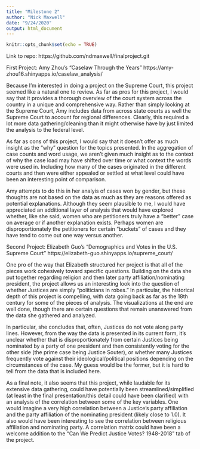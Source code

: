 ```yaml
---
title: "Milestone 2"
author: "Nick Maxwell"
date: "9/24/2020"
output: html_document
---
```


```r
knitr::opts_chunk$set(echo = TRUE)
```

Link to repo: https://github.com/ndmaxwell/finalproject.git




First Project: Amy Zhou's "Caselaw Through the Years" 
https://amy-zhou16.shinyapps.io/caselaw_analysis/

  Because I'm interested in doing a project on the Supreme Court, this project seemed like a natural one to review. As far as pros for this project, I would say that it provides a thorough overview of the court system across the country in a unique and comprehensive way. Rather than simply looking at the Supreme Court, Amy includes data from across state courts as well the Supreme Court to account for regional differences. Clearly, this required a lot more data gathering/cleaning than it might otherwise have by just limited the analysis to the federal level. 

  As far as cons of this project, I would say that it doesn't offer as much insight as the "why" question for the topics presented. In the aggregation of case counts and word usage, we aren't given much insight as to the context of why the case load may have shifted over time or what context the words were used in. Including how many of the cases originated in the different courts and then were either appealed or settled at what level could have been an interesting point of comparison. 

  Amy attempts to do this in her analyis of cases won by gender, but these thoughts are not based on the data as much as they are reasons offered as potential explanations. Although they seem plausible to me, I would have appreciated an additional layer of analysis that would have explored whether, like she said, women who are petitioners truly have a "better" case on average or if another explanation exists. Perhaps women are disproportionately the petitioners for certain "buckets" of cases and they have tend to come out one way versus another. 




Second Project: Elizabeth Guo's "Demographics and Votes in the U.S. Supreme Court"
https://elizabeth-guo.shinyapps.io/supreme_court/

  One pro of the way that Elizabeth structured her project is that all of the pieces work cohesively toward specific questions. Building on the data she put together regarding religion and then later party affiliation/nominating president, the project allows us an interesting look into the question of whether Justices are simply "politicians in robes." In particular, the historical depth of this project is compelling, with data going back as far as the 18th century for some of the pieces of analysis. The visualizations at the end are well done, though there are certain questions that remain unanswered from the data she gathered and analyzed. 

  In particular, she concludes that, often, Justices do not vote along party lines. However, from the way the data is presented in its current form, it's unclear whether that is disproportionately from certain Justices being nominated by a party of one president and then consistently voting for the other side (the prime case being Justice Souter), or whether many Justices frequently vote against their ideological/political positions depending on the circumstances of the case. My guess would be the former, but it is hard to tell from the data that is included here.

  As a final note, it also seems that this project, while laudable for its extensive data gathering, could have potentially been streamlined/simplified (at least in the final presentation/this detail could have been clarified) with an analysis of the correlation between some of the key variables. One would imagine a very high correlation between a Justice's party affiliation and the party affiliation of the nominating president (likely close to 1.0). It also would have been interesting to see the correlation between religious affiliation and nominating party. A correlation matrix could have been a welcome addition to the "Can We Predict Justice Votes? 1948-2018" tab of the project.
